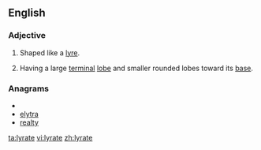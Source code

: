 ==English==

===Adjective===
{{en-adj|-}}

# Shaped like a [[lyre]].
#{{botany|of leaves}} Having a large [[terminal]] [[lobe]] and smaller rounded lobes toward its [[base]].

===Anagrams===
* {{alphagram|aelrty}}
* [[elytra#English|elytra]]
* [[realty#English|realty]]

[[ta:lyrate]]
[[vi:lyrate]]
[[zh:lyrate]]
